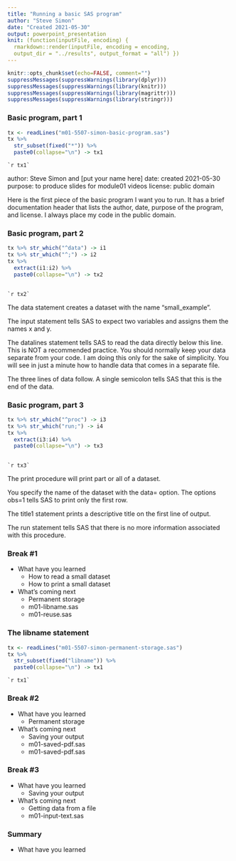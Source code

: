 ```yaml
---
title: "Running a basic SAS program"
author: "Steve Simon"
date: "Created 2021-05-30"
output: powerpoint_presentation
knit: (function(inputFile, encoding) {
  rmarkdown::render(inputFile, encoding = encoding,
  output_dir = "../results", output_format = "all") })  
---
```


```r
knitr::opts_chunk$set(echo=FALSE, comment="")
suppressMessages(suppressWarnings(library(dplyr)))
suppressMessages(suppressWarnings(library(knitr)))
suppressMessages(suppressWarnings(library(magrittr)))
suppressMessages(suppressWarnings(library(stringr)))
```

### Basic program, part 1

```r
tx <- readLines("m01-5507-simon-basic-program.sas")
tx %>% 
  str_subset(fixed("*")) %>%
  paste0(collapse="\n") -> tx1  
```

```{}
`r tx1`
```

<div class="notes">

author: Steve Simon and [put your name here]
date: created 2021-05-30
purpose: to produce slides for module01 videos
license: public domain

Here is the first piece of the basic program I want you to run. It has a brief documentation header that lists the author, date, purpose of the program, and license. I always place my code in the public domain.

</div>

### Basic program, part 2

```r
tx %>% str_which("^data") -> i1
tx %>% str_which("^;") -> i2
tx %>%
  extract(i1:i2) %>%
  paste0(collapse="\n") -> tx2  
  
```

```{}
`r tx2`
```

<div class="notes">

The data statement creates a dataset with the name "small_example".

The input statement tells SAS to expect two variables and assigns them the names x and y.

The datalines statement tells SAS to read the data directly below this line. This is NOT a recommended practice. You should normally keep your data separate from your code. I am doing this only for the sake of simplicity. You will see in just a minute how to handle data that comes in a separate file.

The three lines of data follow. A single semicolon tells SAS that this is the end of the data.

</div>

### Basic program, part 3

```r
tx %>% str_which("^proc") -> i3
tx %>% str_which("run;") -> i4
tx %>%
  extract(i3:i4) %>%
  paste0(collapse="\n") -> tx3  
  
```

```{}
`r tx3`
```

<div class="notes">

The print procedure will print part or all of a dataset. 

You specify the name of the dataset with the data= option. The options obs=1 tells SAS to print only the first row.

The title1 statement prints a descriptive title on the first line of output.

The run statement tells SAS that there is no more information associated with this procedure.

</div>

### Break #1

+ What have you learned
  + How to read a small dataset
  + How to print a small dataset

+ What's coming next
  + Permanent storage
  + m01-libname.sas
  + m01-reuse.sas

### The libname statement

```r
tx <- readLines("m01-5507-simon-permanent-storage.sas")
tx %>% 
  str_subset(fixed("libname")) %>%
  paste0(collapse="\n") -> tx1  
```

```{}
`r tx1`
```

<div class="notes">



</div>
  
### Break #2

+ What have you learned
  + Permanent storage
  
+ What's coming next
  + Saving your output
  + m01-saved-pdf.sas
  + m01-saved-pdf.sas

### Break #3

+ What have you learned
  + Saving your output
  
+ What's coming next
  + Getting data from a file
  + m01-input-text.sas


### Summary

+ What have you learned
